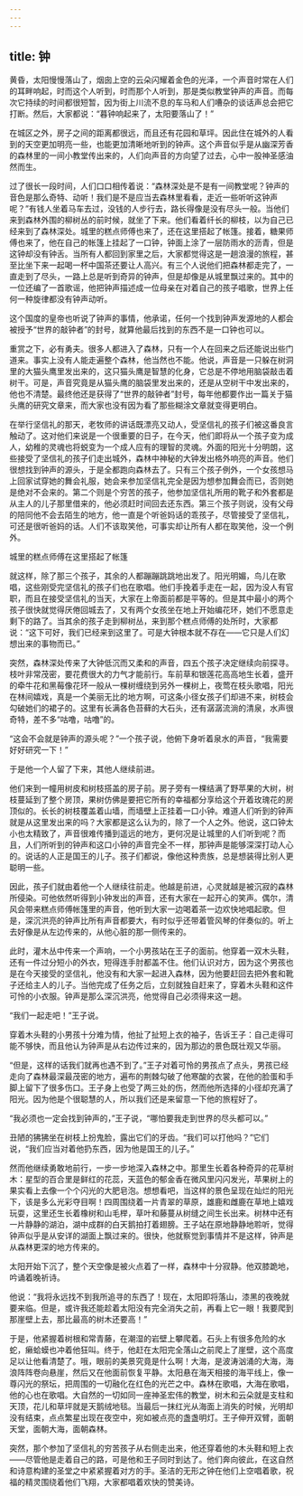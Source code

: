 ```yaml
---
---
---
```

title: 钟
---



黄昏，太阳慢慢落山了，烟囱上空的云朵闪耀着金色的光泽，一个声音时常在人们的耳畔响起，时而这个人听到，时而那个人听到，那是类似教堂钟声的声音。而每次它持续的时间都很短暂，因为街上川流不息的车马和人们嘈杂的谈话声总会把它打断。然后，大家都说：“暮钟响起来了，太阳要落山了！”

在城区之外，房子之间的距离都很远，而且还有花园和草坪。因此住在城外的人看到的天空更加明亮一些，也能更加清晰地听到的钟声。这个声音似乎是从幽深芳香的森林里的一间小教堂传出来的，人们向声音的方向望了过去，心中一股神圣感油然而生。

过了很长一段时间，人们口口相传着说：“森林深处是不是有一间教堂呢？钟声的音色是那么奇特、动听！我们是不是应当去森林里看看，走近一些听听这钟声呢？”有钱人坐着马车去过，没钱的人步行去，路长得像是没有尽头一般。当他们来到森林外围的柳树丛的前时候，就坐了下来。他们看着纤长的柳枝，以为自己已经来到了森林深处。城里的糕点师傅也来了，还在这里搭起了帐篷。接着，糖果师傅也来了，他在自己的帐篷上挂起了一口钟，钟面上涂了一层防雨水的沥青，但是这钟却没有钟舌。当所有人都回到家里之后，大家都觉得这是一趟浪漫的旅程，甚至比坐下来一起喝一杯中国茶还要让人高兴。有三个人说他们把森林都走完了，一直走到了尽头，一路上总是听到奇异的钟声，但是却像是从城里飘过来的。其中的一位还编了一首歌谣，他把钟声描述成一位母亲在对着自己的孩子唱歌，世界上任何一种旋律都没有钟声动听。

这个国度的皇帝也听说了钟声的事情，他承诺，任何一个找到钟声发源地的人都会被授予“世界的敲钟者”的封号，就算他最后找到的东西不是一口钟也可以。

重赏之下，必有勇夫。很多人都进入了森林，只有一个人在回来之后还能说出些门道来。事实上没有人能走遍整个森林，他当然也不能。他说，声音是一只躲在树洞里的大猫头鹰里发出来的，这只猫头鹰是智慧的化身，它总是不停地用脑袋敲击着树干。可是，声音究竟是从猫头鹰的脑袋里发出来的，还是从空树干中发出来的，他也不清楚。最终他还是获得了“世界的敲钟者”封号，每年他都要作出一篇关于猫头鹰的研究文章来，而大家也没有因为看了那些糊涂文章就变得更明白。

在举行坚信礼的那天，老牧师的讲话既漂亮又动人，受坚信礼的孩子们被这番良言触动了。这对他们来说是一个很重要的日子，在今天，他们即将从一个孩子变为成人，幼稚的灵魂也将蜕变为一个成人应有的理智的灵魂。外面的阳光十分明朗，这些接受了坚信礼的孩子们走出城外，森林中神秘的大钟发出格外响亮的声音。他们很想找到钟声的源头，于是全都跑向森林去了。只有三个孩子例外，一个女孩想马上回家试穿她的舞会礼服，她会来参加坚信礼完全是因为想参加舞会而已，否则她是绝对不会来的。第二个则是个穷苦的孩子，他参加坚信礼所用的靴子和外套都是从主人的儿子那里借来的，他必须赶时间回去还东西。第三个孩子则说，没有父母的陪同他不会去陌生的地方，他一直是个听爸妈话的乖孩子，尽管接受了坚信礼，可还是很听爸妈的话。人们不该取笑他，可事实却让所有人都在取笑他，没一个例外。





城里的糕点师傅在这里搭起了帐篷





就这样，除了那三个孩子，其余的人都蹦蹦跳跳地出发了。阳光明媚，鸟儿在歌唱，这些刚受完坚信礼的孩子们也在歌唱。他们手挽着手走在一起，因为没人有官职，而且在接受坚信礼的当天，大家在上帝面前都是平等的。但是其中最小的两个孩子很快就觉得厌倦回城去了，又有两个女孩坐在地上开始编花环，她们不愿意走剩下的路了。当其余的孩子走到柳树丛，来到那个糕点师傅的处所时，大家都说：“这下可好，我们已经来到这里了。可是大钟根本就不存在——它只是人们幻想出来的事物而已。”

突然，森林深处传来了大钟低沉而又柔和的声音，四五个孩子决定继续向前探寻。枝叶非常茂密，要花费很大的力气才能前行。车前草和银莲花高高地生长着，盛开的牵牛花和黑莓像花环一般从一棵树缠绕到另外一棵树上，夜莺在枝头歌唱，阳光在林间嬉戏，真是一个美丽无比的地方啊，可这条小径女孩子们却进不来，树枝会勾破她们的裙子的。这里有长满各色苔藓的大石头，还有潺潺流淌的清泉，水声很奇特，差不多“咕噜，咕噜”的。

“这会不会就是钟声的源头呢？”一个孩子说，他俯下身听着泉水的声音，“我需要好好研究一下！”

于是他一个人留了下来，其他人继续前进。

他们来到一幢用树皮和树枝搭盖的房子前。房子旁有一棵结满了野苹果的大树，树枝蔓延到了整个房顶，果树仿佛是要把它所有的幸福都分享给这个开着玫瑰花的房顶似的。长长的树枝覆盖着山墙，而墙壁上正挂着一口小钟。难道人们听到的钟声就是从这里发出来的吗？大家都是这么认为的，除了一个人之外。他说，这口钟太小也太精致了，声音很难传播到遥远的地方，更何况是让城里的人们听到呢？而且，人们所听到的钟声和这口小钟的声音完全不一样，那钟声是能够深深打动人心的。说话的人正是国王的儿子。孩子们都说，像他这种贵族，总是想装得比别人更聪明一些。

因此，孩子们就由着他一个人继续往前走。他越是前进，心灵就越是被沉寂的森林所侵染。可他依然听得到小钟发出的声音，还有大家在一起开心的笑声。偶尔，清风会带来糕点师傅帐篷里的声音，他听到大家一边喝着茶一边欢快地唱起歌。但是，深沉洪亮的钟声比所有声音都要大，有时似乎还带着管风琴的伴奏似的。听上去好像是从左边传来的，从他心脏的那一侧传来的。

此时，灌木丛中传来一个声响，一个小男孩站在王子的面前。他穿着一双木头鞋，还有一件过分短小的外衣，短得连手肘都盖不住。他们认识对方，因为这个男孩也是在今天接受的坚信礼，他没有和大家一起进入森林，因为他要赶回去把外套和靴子还给主人的儿子。当他完成了任务之后，立刻就独自赶来了，穿着木头鞋和这件可怜的小衣服。钟声是那么深沉洪亮，他觉得自己必须得来这一趟。

“我们一起走吧！”王子说。

穿着木头鞋的小男孩十分难为情，他扯了扯短上衣的袖子，告诉王子：自己走得可能不够快，而且他认为钟声是从右边传过来的，因为那边的景色既壮观又华丽。

“但是，这样的话我们就再也遇不到了。”王子对着可怜的男孩点了点头，男孩已经走向了森林最深最茂密的地方，遍布的荆棘勾破了他寒酸的衣裳，在他的脸蛋和手脚上留下了很多伤口。王子身上也受了两三处的伤，然而他所选择的小径却充满了阳光。因为他是个很聪慧的人，所以我们还是来留意一下他的旅程好了。

“我必须也一定会找到钟声的，”王子说，“哪怕要我走到世界的尽头都可以。”

丑陋的狒狒坐在树枝上扮鬼脸，露出它们的牙齿。“我们可以打他吗？”它们说，“我们应当对着他扔东西，因为他是国王的儿子。”

然而他继续勇敢地前行，一步一步地深入森林之中。那里生长着各种奇异的花草树木：星型的百合里是鲜红的花蕊，天蓝色的郁金香在微风里闪闪发光，苹果树上的果实看上去像一个个闪光的大肥皂泡。想想看吧，当这样的景色呈现在灿烂的阳光下，该是多么光彩夺目啊！四周围绕着一片青翠的草原，雄鹿和雌鹿在草地上嬉戏玩耍，这里还生长着橡树和山毛榉，草叶和藤蔓从树缝之间生长出来。树林中还有一片静静的湖泊，湖中成群的白天鹅拍打着翅膀。王子站在原地静静地聆听，觉得钟声似乎是从安详的湖面上飘过来的。很快，他就察觉到事情并不是这样，钟声是从森林更深的地方传来的。

太阳开始下沉了，整个天空像是被火点着了一样，森林中十分寂静。他双膝跪地，吟诵着晚祈诗。

他说：“我将永远找不到我所追寻的东西了！现在，太阳即将落山，漆黑的夜晚就要来临。但是，或许我还能趁着太阳没有完全消失之前，再看上它一眼！我要爬到那崖壁上去，那比最高的树木还要高！”

于是，他紧握着树根和常青藤，在潮湿的岩壁上攀爬着。石头上有很多危险的水蛇，癞蛤蟆也冲着他狂叫。终于，他赶在太阳完全落山之前爬上了崖壁，这个高度足以让他看清楚了。哦，眼前的美景究竟是什么啊！大海，是波涛汹涌的大海，海浪阵阵卷向悬崖，然后又在他面前恢复平静。太阳悬在海天相接的海平线上，像一尊闪光的祭坛，把周围的一切融化在红色的光芒之中。森林在歌唱，大海在歌唱，他的心也在歌唱。大自然的一切如同一座神圣宏伟的教堂，树木和云朵就是支柱和天顶，花儿和草坪就是天鹅绒地毯。当最后一抹红光从海面上消失的时候，光明却没有结束，点点繁星出现在夜空中，宛如被点亮的盏盏明灯。王子伸开双臂，面朝天堂，面朝大海，面朝森林。

突然，那个参加了坚信礼的穷苦孩子从右侧走出来，他还穿着他的木头鞋和短上衣——尽管他是走着自己的路，可是他和王子同时到达了。他们奔向彼此，在这自然和诗意构建的圣堂之中紧紧握着对方的手。圣洁的无形之钟在他们上空唱着歌，祝福的精灵围绕着他们飞翔，大家都唱着欢快的赞美诗。